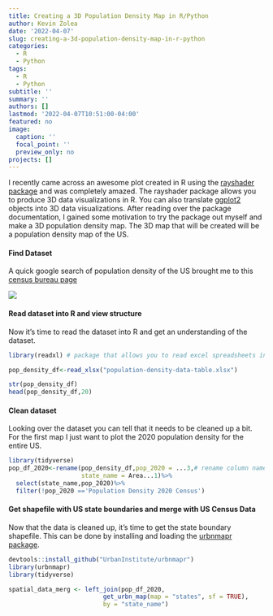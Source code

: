 ```yaml
---
title: Creating a 3D Population Density Map in R/Python
author: Kevin Zolea
date: '2022-04-07'
slug: creating-a-3d-population-density-map-in-r-python
categories:
  - R
  - Python
tags:
  - R
  - Python
subtitle: ''
summary: ''
authors: []
lastmod: '2022-04-07T10:51:00-04:00'
featured: no
image:
  caption: ''
  focal_point: ''
  preview_only: no
projects: []
---
```

I recently came across an awesome plot created in R using the [rayshader package](https://www.rayshader.com/index.html){target="_blank"} and was completely amazed. The rayshader package allows you to produce 3D data visualizations in R. You can also translate [ggplot2](https://ggplot2.tidyverse.org/){target="_blank"} objects into 3D data visualizations. After reading over the package documentation, I gained some motivation to try the package out myself and make a 3D population density map. The 3D map that will be created will be a population density map of the US.

#### Find Dataset

A quick google search of population density of the US brought me to this [census bureau page](https://www.census.gov/data/tables/time-series/dec/density-data-text.html){target="_blank"}

![](capture.png)


#### Read dataset into R and view structure

Now it's time to read the dataset into R and get an understanding of the dataset.

```r

library(readxl) # package that allows you to read excel spreadsheets into R

pop_density_df<-read_xlsx("population-density-data-table.xlsx")

str(pop_density_df)
head(pop_density_df,20)

```

#### Clean dataset

Looking over the dataset you can tell that it needs to be cleaned up a bit. For the first map I just want to plot the 2020 population density for the entire US.

```r
library(tidyverse)
pop_df_2020<-rename(pop_density_df,pop_2020 = ...3,# rename column name ...3 to pop_2020
                    state_name = Area...1)%>%
  select(state_name,pop_2020)%>%
  filter(!pop_2020 =='Population Density 2020 Census')

```

#### Get shapefile with US state boundaries and merge with US Census Data

Now that the data is cleaned up, it's time to get the state boundary shapefile. This can be done by installing and loading the [urbnmapr package](https://urbaninstitute.github.io/urbnmapr/){target="_blank"}. 

```r
devtools::install_github("UrbanInstitute/urbnmapr")
library(urbnmapr)
library(tidyverse)

spatial_data_merg <- left_join(pop_df_2020,
                          get_urbn_map(map = "states", sf = TRUE),
                          by = "state_name")

```
















